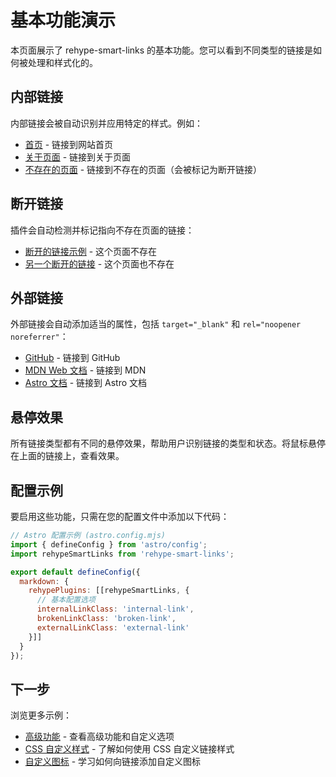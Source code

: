 
<Layout title="基本演示" description="rehype-smart-links 基本功能演示" activeTab="basic">

# 基本功能演示

本页面展示了 rehype-smart-links 的基本功能。您可以看到不同类型的链接是如何被处理和样式化的。

## 内部链接

内部链接会被自动识别并应用特定的样式。例如：

- [首页](/) - 链接到网站首页
- [关于页面](/about) - 链接到关于页面
- [不存在的页面](/this-page-does-not-exist) - 链接到不存在的页面（会被标记为断开链接）

## 断开链接

插件会自动检测并标记指向不存在页面的链接：

- [断开的链接示例](/broken-link-example) - 这个页面不存在
- [另一个断开的链接](/another-broken-link) - 这个页面也不存在

## 外部链接

外部链接会自动添加适当的属性，包括 `target="_blank"` 和 `rel="noopener noreferrer"`：

- [GitHub](https://github.com) - 链接到 GitHub
- [MDN Web 文档](https://developer.mozilla.org) - 链接到 MDN
- [Astro 文档](https://docs.astro.build) - 链接到 Astro 文档

## 悬停效果

所有链接类型都有不同的悬停效果，帮助用户识别链接的类型和状态。将鼠标悬停在上面的链接上，查看效果。

## 配置示例

要启用这些功能，只需在您的配置文件中添加以下代码：

```js
// Astro 配置示例 (astro.config.mjs)
import { defineConfig } from 'astro/config';
import rehypeSmartLinks from 'rehype-smart-links';

export default defineConfig({
  markdown: {
    rehypePlugins: [[rehypeSmartLinks, {
      // 基本配置选项
      internalLinkClass: 'internal-link',
      brokenLinkClass: 'broken-link',
      externalLinkClass: 'external-link'
    }]]
  }
});
```

## 下一步

浏览更多示例：

- [高级功能](/demo/advanced) - 查看高级功能和自定义选项
- [CSS 自定义样式](/demo/custom-css) - 了解如何使用 CSS 自定义链接样式
- [自定义图标](/demo/custom-icon) - 学习如何向链接添加自定义图标

<PageNavigation currentPath="/demo/basic" />

</Layout> 
